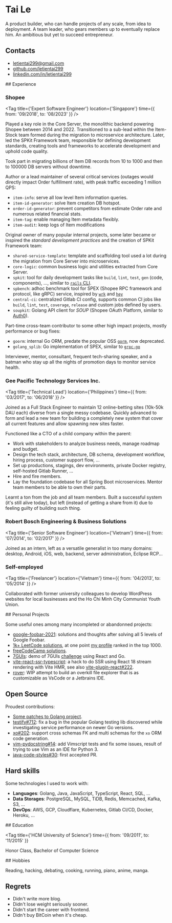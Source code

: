 
[//]: # 'prettier-ignore'
[//]: # '@formatter:off'

# Tai Le

A product builder, who can handle projects of any scale, from idea to
deployment. A team leader, who gears members up to eventually replace him. An
ambitious but yet to succeed entrepreneur.

<section id={"contacts"}>

## Contacts

- [letientai299@gmail.com](mailto:letientai299@gmail.com)
- [github.com/letientai299](https://github.com/letientai299)
- [linkedin.com/in/letientai299](https://linkedin.com/in/letientai299)

</section>

<section id={"exp"}>
## Experience

### Shopee

<Tag
  title={'Expert Software Engineer'}
  location={'Singapore'}
  time={{ from: '09/2018', to: '08/2023' }}
/>

Played a key role in the Core Server, the monolithic backend powering Shopee
between 2014 and 2022. Transitioned to a sub-lead within the Item-Stock team
formed during the migration to microservice architecture. Later, led the SPKit
Framework team, responsible for defining development standards, creating tools
and frameworks to accelerate development and uphold code quality.

Took part in migrating billions of Item DB records from 10 to 1000 and then to
100000 DB servers without downtime.

Author or a lead maintainer of several critical services (outages would directly
impact Order fulfillment rate), with peak traffic exceeding 1 million QPS:

- `item-info`: serve all low level Item information queries.
- `item-id-generator`: solve Item creation DB hotspot.
- `order-id-generator`: prevent competitors from estimate Order rate and
  numerous related financial stats.
- `item-tag`: enable managing Item metadata flexibly.
- `item-audit`: keep logs of Item modifications

Original owner of many popular internal projects, some later became or inspired
the _standard development practices_ and the creation of SPKit Framework team:

- `shared-service-template`: template and scaffolding tool used a lot during the
  migration from Core Server into microservices.
- `core-logic`: common business logic and utilities extracted from Core Server.
- `spkit`: tool for daily development tasks like `build`, `lint`, `test`, `gen`
  (code, components), ..., similar to
  [`rails` CLI](https://guides.rubyonrails.org/command_line.html).
- `spbench`: adhoc benchmark tool for SPEX (Shopee RPC framework and protocol,
  like gRPC) service, inspired by [`wrk`](https://github.com/wg/wrk) and
  [`hey`](https://github.com/rakyll/hey)
- `central-ci`: centralized Gitlab CI config, supports common CI jobs like
  `build`, `lint`, `test`, `coverage`, `release` and custom jobs defined by
  users.
- `soupkit`: Golang API client for _SOUP_ (Shopee OAuth Platform, similar to
  [Auth0](https://auth0.com/docs/get-started/auth0-overview)).

Part-time cross-team contributor to some other high impact projects, mostly
performance or bug fixes:

- `goorm`: internal Go ORM, predate the popular OSS [`gorm`](https://gorm.io),
  now deprecated.
- `golang_splib`: Go implementation of SPEX, similar to
  [`grpc-go`](https://github.com/grpc/grpc-go)

Interviewer, mentor, consultant, frequent tech-sharing speaker, and a batman who
stay up all the nights of promotion days to monitor service health.

### Gee Pacific Technology Services Inc.

<Tag
  title={'Technical Lead'}
  location={'Philippines'}
  time={{ from: '03/2017', to: '06/2018' }}
/>

Joined as a Full Stack Engineer to maintain 12 online-betting sites (10k-50k DAU
each) diverse from a single messy codebase. Quickly advanced to form and lead a
new team for building a completely new system that cover all current features
and allow spawning new sites faster.

Functioned like a CTO of a child company within the parent:

- Work with stakeholders to analyze business needs, manage roadmap and budget.
- Design the tech stack, architecture, DB schema, development workflow, hiring
  process, customer support flow, ...
- Set up productions, stagings, dev environments, private Docker registry,
  self-hosted Gitlab Runner, ...
- Hire and fire members.
- Lay the foundation codebase for all Spring Boot microservices. Mentor team
  members to be able to own their parts.

Learnt a ton from the job and all team members. Built a successful system (it's
still alive today), but left (instead of getting a share from it) due to feeling
guilty of building such thing.

### Robert Bosch Engineering & Business Solutions

<Tag
  title={'Senior Software Engineer'}
  location={'Vietnam'}
  time={{ from: '07/2014', to: '02/2017' }}
/>

Joined as an intern, left as a versatile generalist in too many domains:
desktop, Android, iOS, web, backend, server administration, Eclipse RCP...

### Self-employed

<Tag
  title={'Freelancer'}
  location={'Vietnam'}
  time={{ from: '04/2013', to: '05/2014' }}
/>

Collaborated with former university colleagues to develop WordPress websites for
local businesses and the Ho Chi Minh City Communist Youth Union.

</section>

<section id={"pj"}>
## Personal Projects

Some useful ones among many incompleted or abandonned projects:

- [google-foobar-2021](https://github.com/letientai299/google-foobar-2021):
  solutions and thoughts after solving all 5 levels of Google Foobar.
- [1k+ LeetCode solutions](https://github.com/letientai299/leetcode), at one
  point [my profile](https://leetcode.com/letientai299) ranked in the top 1000.
- [freeCodeCamp solutions](https://letientai.io/freecodecamp).
- [7GUIs](https://github.com/letientai299/7guis): demo of 7GUIs
  [challenge](https://eugenkiss.github.io/7guis) using React and Go.
- [vite-react-ssr-typescript](https://github.com/letientai299/vite-react-ssr-typescript):
  a hack to do SSR using React 18 stream rendering with Vite HMR, see also
  [vite-plugin-react#222](https://github.com/vitejs/vite-plugin-react/issues/222).
- [rover](https://letientai.io/rover/#/docs/keymap.md): WIP attempt to build an
  overkill file explorer that is as customizable as VsCode or a Jetbrains IDE.

</section>

<section id={"oss"}>

## Open Source

Proudest contributions:

- [Some patches to Golang project](https://go-review.googlesource.com/q/owner:letientai299).
- [testify#712](https://github.com/stretchr/testify/pull/712): fix a bug in the
  popular Golang testing lib discovered while investigating service performance
  on newer Go versions.
- [xo#202](https://github.com/xo/xo/pull/202): support cross schemas FK and
  multi schemas for the `xo` ORM code generation.
- [vim-pydocstring#14](https://github.com/heavenshell/vim-pydocstring/pull/14):
  add Vimscript tests and fix some issues, result of trying to use Vim as an IDE
  for Python 3.
- [java-code-styles#30](https://github.com/square/java-code-styles/pull/30):
  first accepted PR.

</section>

<section id="skills">

## Hard skills

Some technologies I used to work with:

- **Languages**: Golang, Java, JavaScript, TypeScript, React, SQL, ...
- **Data Storages**: PostgreSQL, MySQL, TiDB, Redis, Memcached, Kafka, S3, ...
- **DevOps**: AWS, GCP, Cloudflare, Kubernetes, Gitlab CI/CD, Docker, Heroku,
  ...

</section>

<section id={"edu"}>
## Education

<Tag
  title={'HCM University of Science'}
  time={{ from: '09/2011', to: '11/2015' }}
>
  Honor Class, Bachelor of Computer Science
</Tag>
</section>

<section id={'hobbies'}>
## Hobbies

Reading, hacking, debating, cooking, running, piano, anime, manga.

</section>

<section id={'regrets'}>

## Regrets

- Didn't write more blog.
- Didn't lose weight seriously sooner.
- Didn't start the career with frontend.
- Didn't buy BitCoin when it's cheap.

</section>
